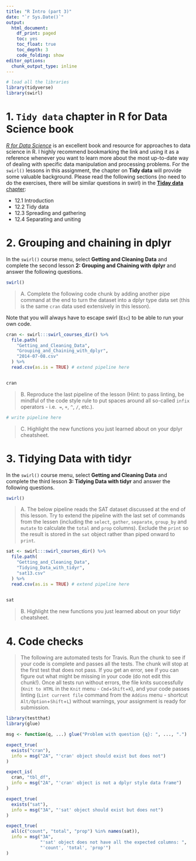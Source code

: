 ```yaml
---
title: "R Intro (part 3)"
date: "`r Sys.Date()`"
output:
  html_document: 
    df_print: paged
    toc: yes
    toc_float: true
    toc_depth: 3
    code_folding: show
editor_options:
  chunk_output_type: inline
---
```


```r
# load all the libraries
library(tidyverse)
library(swirl)
```

# 1. `Tidy data` chapter in R for Data Science book

[*R for Data Science*](http://r4ds.had.co.nz/) is an excellent book and resource for approaches to data science in R. I highly recommend bookmarking the link and using it as a reference whenever you want to learn more about the most up-to-date way of dealing with specific data manipulation and processing problems. For the `swirl()` lessons in this assignment, the chapter on **Tidy data** will provide some valuable background. Please read the following sections (no need to do the exercises, there will be similar questions in swirl) in the [**Tiday data** chapter](http://r4ds.had.co.nz/tidy-data.html#tidy-data-1):

 - 12.1 Introduction
 - 12.2 Tidy data
 - 12.3 Spreading and gathering
 - 12.4 Separating and uniting


# 2. Grouping and chaining in dplyr

In the `swirl()` course menu, select **Getting and Cleaning Data** and complete the second lesson **2: Grouping and Chaining with dplyr** and answer the following questions.

```r
swirl()
```

> A. Complete the following code chunk by adding another pipe command at the end to turn the dataset into a dplyr type data set (this is the same `cran` data used extensively in this lesson). 

Note that you will always have to escape swirl (`Esc`) to be able to run your own code.

```r
cran <- swirl:::swirl_courses_dir() %>% 
  file.path(
    "Getting_and_Cleaning_Data", 
    "Grouping_and_Chaining_with_dplyr", 
    "2014-07-08.csv"
  ) %>%
  read.csv(as.is = TRUE) # extend pipeline here


cran
```

> B. Reproduce the last pipeline of the lesson (Hint: to pass linting, be mindful
of the code style rule to put spaces around all so-called `infix` operators - i.e. 
` = `, ` + `, ` ^ `, ` / `, etc.).

```r
# write pipeline here
```

> C. Highlight the new functions you just learned about on your dplyr cheatsheet.

# 3. Tidying Data with tidyr

In the `swirl()` course menu, select **Getting and Cleaning Data** and complete the third lesson **3: Tidying Data with tidyr** and answer the following questions.

```r
swirl()
```

> A. The below pipeline reads the SAT dataset discussed at the end of this lesson. Try to extend the pipeline with the last set of commands from the lessen (including the `select`, `gather`, `separate`, `group_by` and `mutate` to calculate the `total` and `prop` columns). Exclude the `print` so the result is stored in the `sat` object rather than piped onward to `print`.

```r
sat <- swirl:::swirl_courses_dir() %>% 
  file.path(
    "Getting_and_Cleaning_Data", 
    "Tidying_Data_with_tidyr", 
    "sat13.csv"
  ) %>%
  read.csv(as.is = TRUE) # extend pipeline here
  

sat
```


> B. Highlight the new functions you just learned about on your tidyr cheatsheet.

# 4. Code checks

> The following are automated tests for Travis. Run the chunk to see if your code is complete and passes all the tests. The chunk will stop at the first test that does not pass. If you get an error, see if you can figure out what might be missing in your code (do not edit this chunk!). Once all tests run without errors, the file knits successfully (`Knit to HTML` in the `Knit` menu - `Cmd`+`Shift`+`K`), and your code passes linting (`Lint current file` command from the `Addins` menu - shortcut `Alt/Option`+`Shift`+`L`) without warnings, your assignment is ready for submission.

```r
library(testthat)
library(glue)

msg <- function(q, ...) glue("Problem with question {q}: ", ..., ".")

expect_true(
  exists("cran"), 
  info = msg("2A", "'cran' object should exist but does not")
)

expect_is(
  cran, "tbl_df",
  info = msg("2A", "'cran' object is not a dplyr style data frame")
) 

expect_true(
  exists("sat"),
  info = msg("3A", "'sat' object should exist but does not")
)

expect_true(
  all(c("count", "total", "prop") %in% names(sat)),
  info = msg("3A", 
             "'sat' object does not have all the expected columns: ",
             "'count', 'total', 'prop'")
)
```
